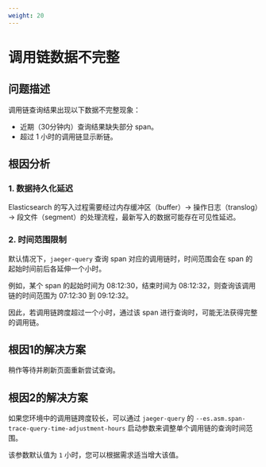 ```yaml
---
weight: 20
---
```



# 调用链数据不完整

## 问题描述

调用链查询结果出现以下数据不完整现象：

- 近期（30分钟内）查询结果缺失部分 span。
- 超过 1 小时的调用链显示断链。

## 根因分析

### 1. 数据持久化延迟

Elasticsearch 的写入过程需要经过内存缓冲区（buffer）→ 操作日志（translog）→ 段文件（segment）的处理流程，最新写入的数据可能存在可见性延迟。

### 2. 时间范围限制

默认情况下，`jaeger-query` 查询 span 对应的调用链时，时间范围会在 span 的起始时间前后各延伸一个小时。

例如，某个 span 的起始时间为 08:12:30，结束时间为 08:12:32，则查询该调用链的时间范围为 07:12:30 到 09:12:32。

因此，若调用链跨度超过一个小时，通过该 span 进行查询时，可能无法获得完整的调用链。

## 根因1的解决方案

稍作等待并刷新页面重新尝试查询。

## 根因2的解决方案

如果您环境中的调用链跨度较长，可以通过 `jaeger-query` 的 `--es.asm.span-trace-query-time-adjustment-hours` 启动参数来调整单个调用链的查询时间范围。

该参数默认值为 `1` 小时，您可以根据需求适当增大该值。